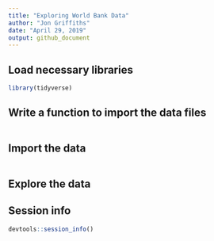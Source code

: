 ```yaml
---
title: "Exploring World Bank Data"
author: "Jon Griffiths"
date: "April 29, 2019"
output: github_document
---
```


## Load necessary libraries

```r
library(tidyverse)
```

## Write a function to import the data files

```r
```

## Import the data

```r
```

## Explore the data


## Session info

```r
devtools::session_info()
```


